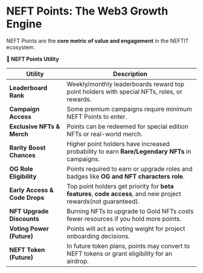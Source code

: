 # NEFT Points: The Web3 Growth Engine

NEFT Points are the **core metric of value and engagement** in the NEFTIT ecosystem.

**🧩 NEFT Points Utility**

| **Utility**                       | **Description**                                                                                                     |
| ----------------------------- | --------------------------------------------------------------------------------------------------------------- |
| **Leaderboard Rank**          | Weekly/monthly leaderboards reward top point holders with special NFTs, roles, or rewards.                      |
| **Campaign Access**           | Some premium campaigns require minimum NEFT Points to enter.                                                    |
| **Exclusive NFTs & Merch**    | Points can be redeemed for special edition NFTs or real-world merch.                                            |
| **Rarity Boost Chances**      | Higher point holders have increased probability to earn **Rare/Legendary NFTs** in campaigns.                   |
| **OG Role Eligibility**       | Points required to earn or upgrade roles and badges like **OG and NFT characters role**.                        |
| **Early Access & Code Drops** | Top point holders get priority for **beta features**, **code access**, and new project rewards(not guaranteed). |
| **NFT Upgrade Discounts**     | Burning NFTs to upgrade to Gold NFTs costs fewer resources if you hold more points.                             |
| **Voting Power (Future)**     | Points will act as voting weight for project onboarding decisions.                                              |
| **NEFT Token (Future)**       | In future token plans, points may convert to NEFT tokens or grant eligibility for an airdrop.                   |

